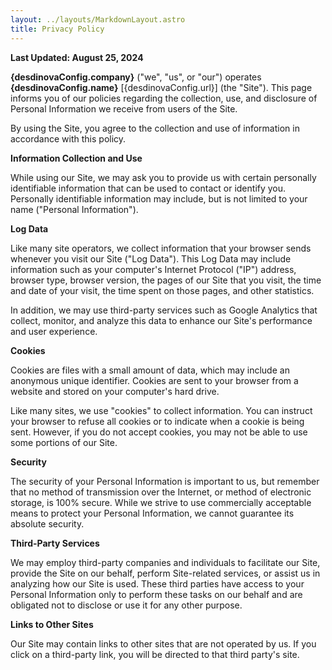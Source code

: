 ```yaml
---
layout: ../layouts/MarkdownLayout.astro
title: Privacy Policy
---
```



**Last Updated: August 25, 2024**

<b>{desdinovaConfig.company}</b> ("we", "us", or "our") operates <b>{desdinovaConfig.name}</b> [{desdinovaConfig.url}] (the "Site").
This page informs you of our policies regarding the collection,
use, and disclosure of Personal Information we receive from users of the Site.

By using the Site, you agree to the collection and use of information in accordance with this policy.

**Information Collection and Use**

While using our Site, we may ask you to provide us with certain personally identifiable information that can be used to contact or identify you. Personally identifiable information may include, but is not limited to your name ("Personal Information").

**Log Data**

Like many site operators, we collect information that your browser sends whenever you visit our Site ("Log Data"). This Log Data may include information such as your computer's Internet Protocol ("IP") address, browser type, browser version, the pages of our Site that you visit, the time and date of your visit, the time spent on those pages, and other statistics.

In addition, we may use third-party services such as Google Analytics that collect, monitor, and analyze this data to enhance our Site's performance and user experience.

**Cookies**

Cookies are files with a small amount of data, which may include an anonymous unique identifier. Cookies are sent to your browser from a website and stored on your computer's hard drive.

Like many sites, we use "cookies" to collect information. You can instruct your browser to refuse all cookies or to indicate when a cookie is being sent. However, if you do not accept cookies, you may not be able to use some portions of our Site.

**Security**

The security of your Personal Information is important to us, but remember that no method of transmission over the Internet, or method of electronic storage, is 100% secure. While we strive to use commercially acceptable means to protect your Personal Information, we cannot guarantee its absolute security.

**Third-Party Services**

We may employ third-party companies and individuals to facilitate our Site, provide the Site on our behalf, perform Site-related services, or assist us in analyzing how our Site is used. These third parties have access to your Personal Information only to perform these tasks on our behalf and are obligated not to disclose or use it for any other purpose.

**Links to Other Sites**

Our Site may contain links to other sites that are not operated by us. If you click on a third-party link, you will be directed to that third party's site.
